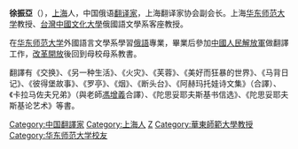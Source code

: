 {{BLP unsourced|time=2019-06-22}}
'''徐振亞'''（{{bd|1943年||}}），[[上海|上海]]人，中国俄语[[翻译家|翻译家]]，上海翻译家协会副会长。上海[[华东师范大学|华东师范大学]]教授、[[台灣|台灣]][[中國文化大學|中國文化大學]]俄國語文學系客座教授。

在[[华东师范大学|华东师范大学]]外國語言文學系學習[[俄語|俄語]]專業，畢業后參加[[中國人民解放軍|中國人民解放軍]]做翻譯工作，[[改革開放|改革開放]]後回到母校母系教書。

翻譯有《交换》、《另一种生活》、《火灾》、《芙蓉》、《美好而狂暴的世界》、《马背日记》、《彼得堡故事》、《罗亭》、《烟》、《断头台》、《阿赫玛托娃诗文集》（合譯）、《卡拉马佐夫兄弟》（與老師[[馮增義|馮增義]]合譯）、《陀思妥耶夫斯基书信选》、《陀思妥耶夫斯基论艺术》等書。

{{Authority control}}
{{DEFAULTSORT:xu zhenya}}
[[Category:中国翻譯家|Category:中国翻譯家]]
[[Category:上海人|Category:上海人]]
[[Category:徐姓|Z]]
[[Category:華東師範大學教授|Category:華東師範大學教授]]
[[Category:华东师范大学校友|Category:华东师范大学校友]]
{{China-academic-bio-stub}}